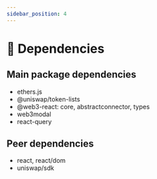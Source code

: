 ```yaml
---
sidebar_position: 4
---
```


# 📂 Dependencies

## Main package dependencies

- ethers.js
- @uniswap/token-lists
- @web3-react: core, abstractconnector, types
- web3modal
- react-query

## Peer dependencies

- react, react/dom
- uniswap/sdk
